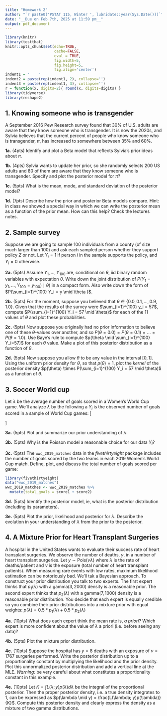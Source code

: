 ```yaml
---
title: "Homework 2"
author: "`r paste0('PSTAT 115, Winter ', lubridate::year(Sys.Date()))`"
date: "__Due on Feb 7th, 2025 at 11:59 pm__"
output: pdf_document
---
```


```r
library(knitr)
library(testthat)
knitr::opts_chunk$set(echo=TRUE, 
                      cache=FALSE,
                      eval = TRUE,
                      fig.width=5, 
                      fig.height=5,
                      fig.align='center')
indent1 = '    '
indent2 = paste(rep(indent1, 2), collapse='')
indent3 = paste(rep(indent1, 3), collapse='')
r = function(x, digits=2){ round(x, digits=digits) }
library(tidyverse)
library(reshape2)
```


## 1. Knowing someone who is transgender

A September 2016 Pew Research survey found that 30% of U.S. adults are aware that they know someone who is transgender. It is now the 2020s, and Sylvia believes that the current percent of people who know someone who is transgender, $\pi$, has increased to somewhere between 35% and 60%.

**1a.** (4pts) Identify and plot a Beta model that reflects Sylvia’s prior ideas about $\pi$.


**1b.** (4pts) Sylvia wants to update her prior, so she randomly selects 200 US adults and 80 of them are aware that they know someone who is transgender. Specify and plot the posterior model for $\pi$?

**1c.** (5pts) What is the mean, mode, and standard deviation of the posterior model?


**1d.** (7pts) Describe how the prior and posterior Beta models compare. Hint: in class we showed a special way in which we can write the posterior mean as a function of the prior mean.  How can this help? Check the lectures notes.


## 2. Sample survey
Suppose we are going to sample 100 individuals from a county (of size much larger than 100) and ask each sampled person whether they support policy $Z$ or not. Let $Y_i=1$ if person $i$ in the sample supports the policy, and $Y_i=0$ otherwise.

**2a.** (5pts) Assume $Y_1,\ldots,Y_{100}$ are, conditional on $\theta$, iid binary random variables with expectation $\theta$. Write down the joint distribution of $P(Y_1 = y_1, \dots, Y_{100}=y_{100}) \mid \theta)$ in a compact form. Also write down the form of $P(\sum_{i=1}^{100} Y_i = y \mid \theta )$.


**2b.** (5pts) For the moment, suppose you believed that $\theta \in \{0.0, 0.1, \ldots, 0.9, 1.0\}$. Given that the results of the survey were $\sum_{i=1}^{100} y_i = 57$, compute $P(\sum_{i=1}^{100} Y_i = 57 \mid \theta)$ for each of the 11 values of $\theta$ and plot these probabilities.

**2c.** (5pts) Now suppose you originally had no prior information to believe one of these $\theta$-values over another, and so $P(\theta = 0.0) = P(\theta=0.1) = \ldots = P(\theta = 1.0)$. Use Baye's rule to compute $p(\theta \mid \sum_{i=1}^{100} Y_i=57)$ for each $\theta$ value. Make a plot of this posterior distribution as a function of $\theta$. 

**2d.** (5pts) Now suppose you allow $\theta$ to be any value in the interval $[0,1]$. Using the uniform prior density for $\theta$, so that $p(\theta) = 1$, plot the *kernel* of the posterior density $p(\theta) \times P(\sum_{i=1}^{100} Y_i = 57 \mid \theta)$ as a function of $\theta$.

## 3. Soccer World cup
Let $\lambda$ be the average number of goals scored in a Women’s World Cup game. We’ll analyze $\lambda$ by the following a $Y_i$ is the observed number of goals scored in a sample of World Cup games:
\[\begin{split} Y_i | \lambda & \stackrel{ind}{\sim} \text{Pois}(\lambda) \\ \lambda & \sim \text{Gamma}(1, 0.25) \\ \end{split}\]

**3a.** (5pts) Plot and summarize our prior understanding of $\lambda$.

**3b.** (5pts) Why is the Poisson model a reasonable choice for our data $Y_i$?

**3c.** (5pts) The `wwc_2019_matches` data in the *fivethirtyeight* package includes the number of goals scored by the two teams in each 2019 Women’s World Cup match. Define, plot, and discuss the total number of goals scored per game:
```r
library(fivethirtyeight)
data("wwc_2019_matches")
wwc_2019_matches <- wwc_2019_matches %>% 
  mutate(total_goals = score1 + score2)
```

**3d.** (5pts) Identify the posterior model, ie, what is the posterior distribution (including its parameters).

**3e.** (5pts) Plot the prior, likelihood and posterior for $\lambda$. Describe the evolution in your understanding of $\lambda$ from the prior to the posterior.


## 4. A Mixture Prior for Heart Transplant Surgeries

A hospital in the United States wants to evaluate their success rate of heart transplant surgeries. We observe the number of deaths, $y$, in a number of heart transplant surgeries. Let $y \sim \text{Pois}(\nu\lambda)$ where $\lambda$ is the rate of deaths/patient and $\nu$ is the exposure (total number of heart transplant patients).  When measuring rare events with low rates, maximum likelihood estimation can be notoriously bad.  We'll tak a Bayesian approach.  To construct your prior distribution you talk to two experts.  The first expert thinks that $p_1(\lambda)$ with a $\text{gamma}(3, 2000)$ density is a reasonable prior. The second expert thinks that $p_2(\lambda)$ with a $\text{gamma}(7, 1000)$ density is a reasonable prior distribution.  You decide that each expert is equally credible so you combine their prior distributions into a mixture prior with equal weights: $p(\lambda) = 0.5 * p_1(\lambda) + 0.5 * p_2(\lambda)$

**4a.** (10pts) What does each expert think the mean rate is, _a priori_? Which expert is more confident about the value of $\lambda$ a priori (i.e. before seeing any data)?

**4b.** (5pts) Plot the mixture prior distribution.

**4c.** (10pts) Suppose the hospital has $y=8$ deaths with an exposure of $\nu=1767$ surgeries performed.  Write the posterior distribution up to a proportionality constant by multiplying the likelihood and the prior density. Plot this unnormalized posterior distribution and add a vertical line at the MLE. _Warning:_ be very careful about what constitutes a proportionality constant in this example.   
    
**4e.** (10pts) Let $K = \int L(\lambda; y)p(\lambda) d\lambda$ be the integral of the proportional posterior.  Then the proper posterior density, i.e. a true density integrates to 1, can be expressed as $p(\lambda \mid y) = \frac{L(\lambda; y)p(\lambda)}{K}$.  Compute this posterior density and clearly express the density as a mixture of two gamma distributions. 
    
    
    
    